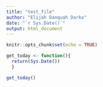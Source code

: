 ```yaml
---
title: "test_file"
author: "Elijah Danquah Darko"
date: "`r Sys.Date()`"
output: html_document
---
```


```r
knitr::opts_chunk$set(echo = TRUE)
```


```r
get_today <- function(){
  return(Sys.Date())
  }
```

```r
get_today()
```

